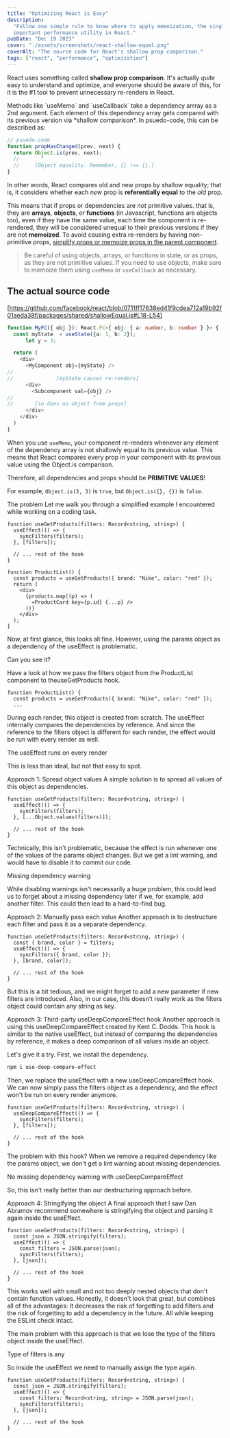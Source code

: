 ```yaml
---
title: "Optimizing React is Easy"
description:
  "Follow one simple rule to know where to apply memoization, the single most
  important performance utility in React."
pubDate: "Dec 19 2023"
cover: "./assets/screenshots/react-shallow-equal.png"
coverAlt: "The source code for React's shallow prop comparison."
tags: ["react", "performance", "optimization"]
---
```



React uses something called **shallow prop comparison**. It's actually _quite_
easy to understand and optimize, and everyone should be aware of this, for it is
the #1 tool to prevent unnecessary re-renders in React.

<ProseWithImage>
Methods like `useMemo` and `useCallback` take a dependency arrray as a 2nd argument. Each element of this dependency array gets compared
with its previous version via *shallow comparison*. In psuedo-code, this can be described as:

```ts annotate
// psuedo-code
function propHasChanged(prev, next) {
  return Object.is(prev, next);
  //       ^
  //     [Object equality. Remember, {} !== {}.]
}
```

  <Fragment slot="image">

  </Fragment>
</ProseWithImage>

In other words, React compares old and new props by shallow equality; that is,
it considers whether each _new_ prop is **referentially equal** to the _old_
prop.

This means that if props or dependencies are _not_ primitive values. that is,
they are **arrays**, **objects**, or **functions** (in Javascript, functions are
objects too), even if they have the same value, each time the component is
re-rendered, they will be considered unequal to their previous versions if they
are not **memoized**. To avoid causing extra re-renders by having non-primitive
props,
[simplify props or memoize props in the parent component](https://react.dev/reference/react/memo#minimizing-props-changes).

> Be careful of using objects, arrays, or functions in state, or as props, as
> they are not primitive values. If you need to use objects, make sure to
> memoize them using `useMemo` or `useCallback` as necessary.

## The actual source code

[https://github.com/facebook/react/blob/0711ff17638ed41f9cdea712a19b92f01aeda38f/packages/shared/shallowEqual.js#L18-L54]

```ts annotate
function MyFC({ obj }): React.FC<{ obj: { a: number, b: number } }> {
  const myState  = useState({a: 1, b: 2});
      let y = 3;

  return (
    <div>
      <MyComponent obj={myState} />
//                         ^
//              [myState causes re-renders]
      <div>
        <Subcomponent val={obj} />
//                          ^
//       [so does an object from props]
      </div>
    </div>
  )
}
```

When you use `useMemo`, your component re-renders whenever any element of the
dependency array is not shallowly equal to its previous value. This means that
React compares every prop in your component with its previous value using the
Object.is comparison.

Therefore, all dependencies and props should be **PRIMITIVE VALUES**!

For example, `Object.is(3, 3)` is `true`, but `Object.is({}, {})` is `false`.

The problem Let me walk you through a simplified example I encountered while
working on a coding task.

```tsx
function useGetProducts(filters: Record<string, string>) {
  useEffect(() => {
    syncFilters(filters);
  }, [filters]);

  // ... rest of the hook
}

function ProductList() {
  const products = useGetProducts({ brand: "Nike", color: "red" });
  return (
    <div>
      {products.map((p) => (
        <ProductCard key={p.id} {...p} />
      ))}
    </div>
  );
}
```

Now, at first glance, this looks all fine. However, using the params object as a
dependency of the useEffect is problematic.

Can you see it?

Have a look at how we pass the filters object from the ProductList component to
theuseGetProducts hook.

```tsx
function ProductList() {
  const products = useGetProducts({ brand: "Nike", color: "red" });
  ...
```

During each render, this object is created from scratch. The useEffect
internally compares the dependencies by reference. And since the reference to
the filters object is different for each render, the effect would be run with
every render as well.

The useEffect runs on every render

This is less than ideal, but not that easy to spot.

Approach 1: Spread object values A simple solution is to spread all values of
this object as dependencies.

```tsx
function useGetProducts(filters: Record<string, string>) {
  useEffect(() => {
    syncFilters(filters);
  }, [...Object.values(filters)]);

  // ... rest of the hook
}
```

Technically, this isn't problematic, because the effect is run whenever one of
the values of the params object changes. But we get a lint warning, and would
have to disable it to commit our code.

Missing dependency warning

While disabling warnings isn't necessarily a huge problem, this could lead us to
forget about a missing dependency later if we, for example, add another filter.
This could then lead to a hard-to-find bug.

Approach 2: Manually pass each value Another approach is to destructure each
filter and pass it as a separate dependency.

```tsx
function useGetProducts(filters: Record<string, string>) {
  const { brand, color } = filters;
  useEffect(() => {
    syncFilters({ brand, color });
  }, [brand, color]);

  // ... rest of the hook
}
```

But this is a bit tedious, and we might forget to add a new parameter if new
filters are introduced. Also, in our case, this doesn’t really work as the
filters object could contain any string as key.

Approach 3: Third-party useDeepCompareEffect hook Another approach is using this
useDeepCompareEffect created by Kent C. Dodds. This hook is similar to the
native useEffect, but instead of comparing the dependencies by reference, it
makes a deep comparison of all values inside an object.

Let's give it a try. First, we install the dependency.

```sh
npm i use-deep-compare-effect
```

Then, we replace the useEffect with a new useDeepCompareEffect hook. We can now
simply pass the filters object as a dependency, and the effect won't be run on
every render anymore.

```tsx
function useGetProducts(filters: Record<string, string>) {
  useDeepCompareEffect(() => {
    syncFilters(filters);
  }, [filters]);

  // ... rest of the hook
}
```

The problem with this hook? When we remove a required dependency like the params
object, we don't get a lint warning about missing dependencies.

No missing dependency warning with useDeepCompareEffect

So, this isn't really better than our destructuring approach before.

Approach 4: Stringifying the object A final approach that I saw Dan Abramov
recommend somewhere is stringifying the object and parsing it again inside the
useEffect.

```tsx
function useGetProducts(filters: Record<string, string>) {
  const json = JSON.stringify(filters);
  useEffect(() => {
    const filters = JSON.parse(json);
    syncFilters(filters);
  }, [json]);

  // ... rest of the hook
}
```

This works well with small and not too deeply nested objects that don't contain
function values. Honestly, it doesn't look that great, but combines all of the
advantages: It decreases the risk of forgetting to add filters and the risk of
forgetting to add a dependency in the future. All while keeping the ESLint check
intact.

The main problem with this approach is that we lose the type of the filters
object inside the useEffect.

Type of filters is any

So inside the useEffect we need to manually assign the type again.

```tsx
function useGetProducts(filters: Record<string, string>) {
  const json = JSON.stringify(filters);
  useEffect(() => {
    const filters: Record<string, string> = JSON.parse(json);
    syncFilters(filters);
  }, [json]);

  // ... rest of the hook
}
```
